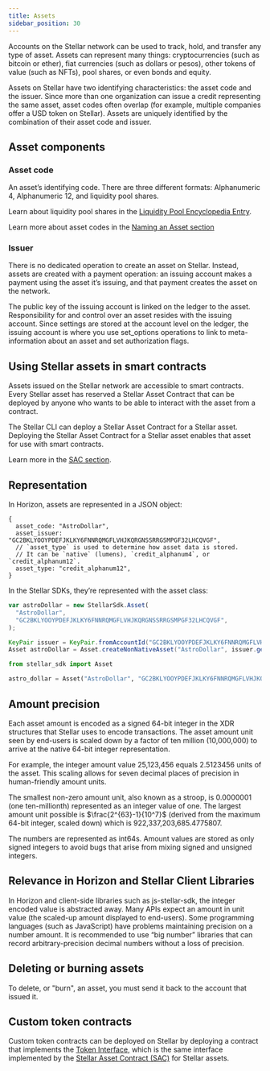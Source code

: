 ```yaml
---
title: Assets
sidebar_position: 30
---
```



Accounts on the Stellar network can be used to track, hold, and transfer any type of asset. Assets can represent many things: cryptocurrencies (such as bitcoin or ether), fiat currencies (such as dollars or pesos), other tokens of value (such as NFTs), pool shares, or even bonds and equity.

Assets on Stellar have two identifying characteristics: the asset code and the issuer. Since more than one organization can issue a credit representing the same asset, asset codes often overlap (for example, multiple companies offer a USD token on Stellar). Assets are uniquely identified by the combination of their asset code and issuer.

## Asset components

### Asset code

An asset’s identifying code. There are three different formats: Alphanumeric 4, Alphanumeric 12, and liquidity pool shares.

Learn about liquidity pool shares in the [Liquidity Pool Encyclopedia Entry](../../encyclopedia/sdex/liquidity-on-stellar-sdex-liquidity-pools.mdx).

Learn more about asset codes in the [Naming an Asset section](../../../tokens/issued/control-asset-access.mdx#naming-an-asset)

### Issuer

There is no dedicated operation to create an asset on Stellar. Instead, assets are created with a payment operation: an issuing account makes a payment using the asset it’s issuing, and that payment creates the asset on the network.

The public key of the issuing account is linked on the ledger to the asset. Responsibility for and control over an asset resides with the issuing account. Since settings are stored at the account level on the ledger, the issuing account is where you use set_options operations to link to meta-information about an asset and set authorization flags.

## Using Stellar assets in smart contracts

Assets issued on the Stellar network are accessible to smart contracts. Every Stellar asset has reserved a Stellar Asset Contract that can be deployed by anyone who wants to be able to interact with the asset from a contract.

The Stellar CLI can deploy a Stellar Asset Contract for a Stellar asset. Deploying the Stellar Asset Contract for a Stellar asset enables that asset for use with smart contracts.

Learn more in the [SAC section](../../../tokens/issued/stellar-asset-contract.mdx).

## Representation

In Horizon, assets are represented in a JSON object:

<CodeExample>

```json5
{
  asset_code: "AstroDollar",
  asset_issuer: "GC2BKLYOOYPDEFJKLKY6FNNRQMGFLVHJKQRGNSSRRGSMPGF32LHCQVGF",
  // `asset_type` is used to determine how asset data is stored.
  // It can be `native` (lumens), `credit_alphanum4`, or `credit_alphanum12`.
  asset_type: "credit_alphanum12",
}
```

</CodeExample>

In the Stellar SDKs, they’re represented with the asset class:

<CodeExample>

```js
var astroDollar = new StellarSdk.Asset(
  "AstroDollar",
  "GC2BKLYOOYPDEFJKLKY6FNNRQMGFLVHJKQRGNSSRRGSMPGF32LHCQVGF",
);
```

```java
KeyPair issuer = KeyPair.fromAccountId("GC2BKLYOOYPDEFJKLKY6FNNRQMGFLVHJKQRGNSSRRGSMPGF32LHCQVGF");
Asset astroDollar = Asset.createNonNativeAsset("AstroDollar", issuer.getAccountId());
```

```python
from stellar_sdk import Asset

astro_dollar = Asset("AstroDollar", "GC2BKLYOOYPDEFJKLKY6FNNRQMGFLVHJKQRGNSSRRGSMPGF32LHCQVGF")
```

</CodeExample>

## Amount precision

Each asset amount is encoded as a signed 64-bit integer in the XDR structures that Stellar uses to encode transactions. The asset amount unit seen by end-users is scaled down by a factor of ten million (10,000,000) to arrive at the native 64-bit integer representation.

For example, the integer amount value 25,123,456 equals 2.5123456 units of the asset. This scaling allows for seven decimal places of precision in human-friendly amount units.

The smallest non-zero amount unit, also known as a stroop, is 0.0000001 (one ten-millionth) represented as an integer value of one. The largest amount unit possible is $\frac{2^{63}-1}{10^7}$ (derived from the maximum 64-bit integer, scaled down) which is 922,337,203,685.4775807.

The numbers are represented as int64s. Amount values are stored as only signed integers to avoid bugs that arise from mixing signed and unsigned integers.

## Relevance in Horizon and Stellar Client Libraries

In Horizon and client-side libraries such as js-stellar-sdk, the integer encoded value is abstracted away. Many APIs expect an amount in unit value (the scaled-up amount displayed to end-users). Some programming languages (such as JavaScript) have problems maintaining precision on a number amount. It is recommended to use “big number” libraries that can record arbitrary-precision decimal numbers without a loss of precision.

## Deleting or burning assets

To delete, or "burn", an asset, you must send it back to the account that issued it.

## Custom token contracts

Custom token contracts can be deployed on Stellar by deploying a contract that implements the [Token Interface](../../../tokens/custom/token-interface.mdx), which is the same interface implemented by the [Stellar Asset Contract (SAC)](../../../tokens/issued/stellar-asset-contract.mdx) for Stellar assets.
